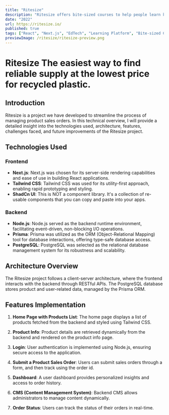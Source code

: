 ```yaml
---
title: "Ritesize"
description: "Ritesize offers bite-sized courses to help people learn key skills in short, manageable modules."
date: "2022"
url: https://ritesize.io/
published: true
tags: ["React", "Next.js", "EdTech", "Learning Platform", "Bite-sized Content"]
previewImage: /ritesize/ritesize-preview.png
---
```


# Ritesize The easiest way to find reliable supply at the lowest price for recycled plastic.

## Introduction

Ritesize is a project we have developed to streamline the process of managing product sales orders. In this technical overview, I will provide a detailed insight into the technologies used, architecture, features, challenges faced, and future improvements of the Ritesize project.

## Technologies Used

### Frontend

- **Next.js**: Next.js was chosen for its server-side rendering capabilities and ease of use in building React applications.
- **Tailwind CSS**: Tailwind CSS was used for its utility-first approach, enabling rapid prototyping and styling.
- **ShadCn UI**: This is NOT a component library. It's a collection of re-usable components that you can copy and paste into your apps.

### Backend

- **Node.js**: Node.js served as the backend runtime environment, facilitating event-driven, non-blocking I/O operations.
- **Prisma**: Prisma was utilized as the ORM (Object-Relational Mapping) tool for database interactions, offering type-safe database access.
- **PostgreSQL**: PostgreSQL was selected as the relational database management system for its robustness and scalability.

## Architecture Overview

The Ritesize project follows a client-server architecture, where the frontend interacts with the backend through RESTful APIs. The PostgreSQL database stores product and user-related data, managed by the Prisma ORM.

## Features Implementation

1. **Home Page with Products List**: The home page displays a list of products fetched from the backend and styled using Tailwind CSS.

2. **Product Info**: Product details are retrieved dynamically from the backend and rendered on the product info page.

3. **Login**: User authentication is implemented using Node.js, ensuring secure access to the application.

4. **Submit a Product Sales Order**: Users can submit sales orders through a form, and then track using the order id.

5. **Dashboard**: A user dashboard provides personalized insights and access to order history.

6. **CMS (Content Management System)**: Backend CMS allows administrators to manage content dynamically.

7. **Order Status**: Users can track the status of their orders in real-time.


